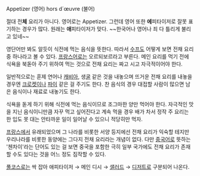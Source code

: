 Appetizer (영어)
hors d´œuvre (불어)

절대 전'''체''' 요리가 아니다. 영어로는 Appetizer. 그런데 영어 또한 '''에'''피타이저로 잘못 표기하는 경우가 많다. 원래는 '''애'''피타이저가 맞다. ~~한국어나 영어나 죄 다 틀리게 불리고 있네~~

영단어만 봐도 알듯이 식전에 먹는 음식을 뜻한다. 따라서 [[수프]]도 어떻게 보면 전채 요리 중 하나라고 볼 수 있다. [[프랑스어]]로는 오르되보르라고 부른다. 메인 요리를 먹기 전에 식욕을 북돋아 주기 위하여 먹는 것으로 전채 요리는 짜고 시고 자극적이어야 한다.

일반적으로는 훈제 연어나 [[캐비아]], 생[[굴]] 같은 것을 내놓으며 뜨거운 전채 요리를 내놓을 경우엔 [[크로켓]]이나 [[파이]] 같은 걸 주기도 한다. 찬 음식의 경우 대접할 사람이 많으면 남은 음식이나 재료로 내놓기도 한다.

식욕을 돋게 하기 위해 식전에 먹는 음식이므로 조그마한 양만 먹어야 한다. 자극적인 맛을 지닌 음식이니만큼 자꾸 먹고 싶어진다고 계속 먹을 경우 배가 차서 정작 주 요리는 한 입도 못 대는 안타까운 일이 일어날 수 있으니 적당히만 먹자.

[[프랑스]]에서 유래되었으며 그 나라를 비롯한 서양 등지에선 전채 요리가 익숙할 테지만 우리나라를 비롯한 동양에는 그다지 전채 요리라는 개념이 없다. 다만 [[중국어]]로 뜻하는 '첸차이'라는 단어도 있는 걸 보면 중국을 포함한 극히 일부 국가에도 전채 요리가 존재할 수도 있다는 것을 어느 정도 짐작할 수 있다.

[[풀코스]]로는 싹 잡아 애피타이저 → 메인 디시 → [[샐러드]] → [[디저트]]로 구분되어 나온다.
